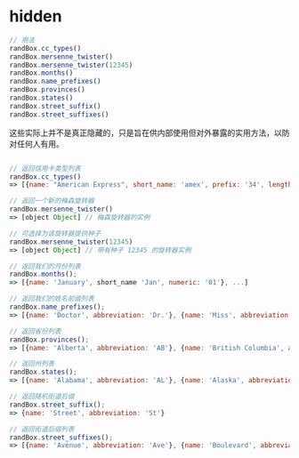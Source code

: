 # hidden

```js
// 用法
randBox.cc_types()
randBox.mersenne_twister()
randBox.mersenne_twister(12345)
randBox.months()
randBox.name_prefixes()
randBox.provinces()
randBox.states()
randBox.street_suffix()
randBox.street_suffixes()
```

这些实际上并不是真正隐藏的，只是旨在供内部使用但对外暴露的实用方法，以防对任何人有用。

```js

// 返回信用卡类型列表
randBox.cc_types()
=> [{name: "American Express", short_name: 'amex', prefix: '34', length: 15}, ...]

// 返回一个新的梅森旋转器
randBox.mersenne_twister()
=> [object Object] // 梅森旋转器的实例

// 可选择为该旋转器提供种子
randBox.mersenne_twister(12345)
=> [object Object] // 带有种子 12345 的旋转器实例

// 返回我们的月份列表
randBox.months();
=> [{name: 'January', short_name 'Jan', numeric: '01'}, ...]

// 返回我们的姓名前缀列表
randBox.name_prefixes();
=> [{name: 'Doctor', abbreviation: 'Dr.'}, {name: 'Miss', abbreviation: 'Miss'}, ...]

// 返回省份列表
randBox.provinces();
=> [{name: 'Alberta', abbreviation: 'AB'}, {name: 'British Columbia', abbreviation: 'BC'}, ...]

// 返回州列表
randBox.states();
=> [{name: 'Alabama', abbreviation: 'AL'}, {name: 'Alaska', abbreviation: 'AK'}, ...]

// 返回随机街道后缀
randBox.street_suffix();
=> {name: 'Street', abbreviation: 'St'}

// 返回街道后缀列表
randBox.street_suffixes();
=> [{name: 'Avenue', abbreviation: 'Ave'}, {name: 'Boulevard', abbreviation: 'Blvd'}, ...]

```


